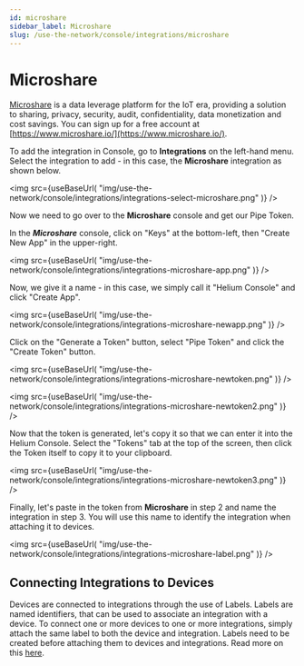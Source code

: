 ```yaml
---
id: microshare
sidebar_label: Microshare
slug: /use-the-network/console/integrations/microshare
---
```


# Microshare


[Microshare](https://www.microshare.io/) is a data leverage platform
for the IoT era, providing a solution to sharing, privacy, security, audit, confidentiality,
data monetization and cost savings. You can sign up for a free account at
[https://www.microshare.io/](https://www.microshare.io/).

To add the integration in Console, go to **Integrations** on the left-hand menu.
Select the integration to add - in this case, the **Microshare** integration as
shown below.

<img
  src={useBaseUrl(
    "img/use-the-network/console/integrations/integrations-select-microshare.png"
  )}
/>

Now we need to go over to the **Microshare** console and get our Pipe Token.

In the ***Microshare*** console, click on "Keys" at the bottom-left, then "Create New App" in the upper-right.

<img
  src={useBaseUrl(
    "img/use-the-network/console/integrations/integrations-microshare-app.png"
  )}
/>

Now, we give it a name - in this case, we simply call it "Helium Console" and click "Create App".

<img
  src={useBaseUrl(
    "img/use-the-network/console/integrations/integrations-microshare-newapp.png"
  )}
/>

Click on the "Generate a Token" button, select "Pipe Token" and click the "Create Token" button.

<img
  src={useBaseUrl(
    "img/use-the-network/console/integrations/integrations-microshare-newtoken.png"
  )}
/>

<img
  src={useBaseUrl(
    "img/use-the-network/console/integrations/integrations-microshare-newtoken2.png"
  )}
/>

Now that the token is generated, let's copy it so that we can enter it into the Helium Console.
Select the "Tokens" tab at the top of the screen, then click the Token itself to copy it to your clipboard.

<img
  src={useBaseUrl(
    "img/use-the-network/console/integrations/integrations-microshare-newtoken3.png"
  )}
/>

Finally, let's paste in the token from **Microshare** in step 2 and name the integration in step 3. You will use this name to
identify the integration when attaching it to devices.

<img
  src={useBaseUrl(
    "img/use-the-network/console/integrations/integrations-microshare-label.png"
  )}
/>

## Connecting Integrations to Devices

Devices are connected to integrations through the use of Labels. Labels are
named identifiers, that can be used to associate an integration with a device.
To connect one or more devices to one or more integrations, simply attach the
same label to both the device and integration. Labels need to be created before
attaching them to devices and integrations. Read more on this [here](../labels).
